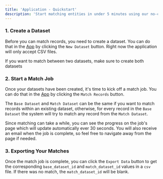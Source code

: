 ```yaml
---
title: 'Application - Quickstart'
description: 'Start matching entities in under 5 minutes using our no-code UI'
---
```


### 1. Create a Dataset

Before you can match records, you need to create a dataset. You can do that in the [App](https://www.entitymatcher.com/datasets) by clicking the `New Dataset` button. Right now the application will only accept CSV files.

<Info>If you want to match between two datasets, make sure to create both datasets</Info>

### 2. Start a Match Job

Once your datasets have been created, it's time to kick off a match job. You can do that in the [App](https://www.entitymatcher.com/) by clicking the `Match Records` button.

<Info>The `Base Dataset` and `Match Dataset` can be the same if you want to match records within an existing dataset, otherwise, for every record in the `Base Dataset` the system will try to match any record from the `Match Dataset`.</Info>

Since matching can take a while, you can see the progress on the job's page which will update automatically ever 30 seconds. You will also receive an email when the job is complete, so feel free to navigate away from the page if needed.

### 3. Exporting Your Matches

Once the match job is complete, you can click the `Export Data` button to get the corresponding `base_dataset_id` and `match_dataset_id` values in a `csv` file. If there was no match, the `match_dataset_id` will be blank.